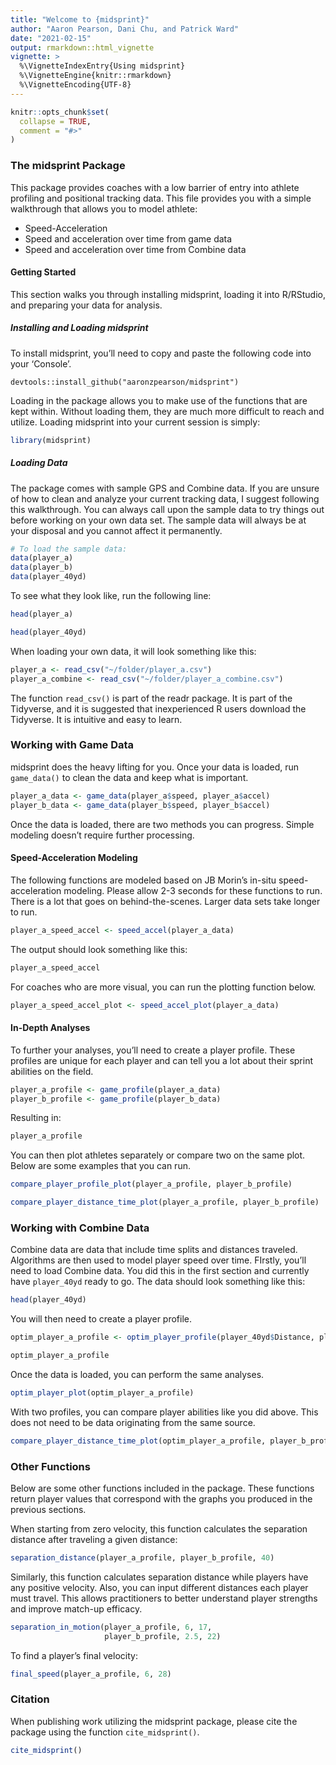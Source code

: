 ---
title: "Welcome to {midsprint}"
author: "Aaron Pearson, Dani Chu, and Patrick Ward"
date: "2021-02-15"
output: rmarkdown::html_vignette
vignette: >
  %\VignetteIndexEntry{Using midsprint}
  %\VignetteEngine{knitr::rmarkdown}
  %\VignetteEncoding{UTF-8}
---

```{r setup, include = FALSE}
knitr::opts_chunk$set(
  collapse = TRUE,
  comment = "#>"
)
```

### The midsprint Package

This package provides coaches with a low barrier of entry into athlete profiling and positional tracking data. This file provides you with a simple 
walkthrough that allows you to model athlete: 

* Speed-Acceleration 
* Speed and acceleration over time from game data 
* Speed and acceleration over time from Combine data

#### Getting Started

This section walks you through installing midsprint, loading it into R/RStudio, and preparing your data for analysis.

##### Installing and Loading midsprint

To install midsprint, you'll need to copy and paste the following code into your 'Console'.

```
devtools::install_github("aaronzpearson/midsprint")
```

Loading in the package allows you to make use of the functions that are kept within. Without loading them, they are much more difficult 
to reach and utilize. Loading midsprint into your current session is simply:

```{r load library}
library(midsprint)
```


##### Loading Data

The package comes with sample GPS and Combine data. If you are unsure of how to clean and analyze your current tracking data, I suggest
following this walkthrough. You can always call upon the sample data to try things out before working on your own data set. The sample 
data will always be at your disposal and you cannot affect it permanently.

```{r load data}
# To load the sample data:
data(player_a)
data(player_b)
data(player_40yd)
```

To see what they look like, run the following line:

```{r game data glimpse}
head(player_a)
```

```{r combine data glimpse}
head(player_40yd)
```

When loading your own data, it will look something like this:

```{r sample csv load, eval = F}
player_a <- read_csv("~/folder/player_a.csv")
player_a_combine <- read_csv("~/folder/player_a_combine.csv")
```

The function `read_csv()` is part of the readr package. It is part of the Tidyverse, and it is suggested that inexperienced R users download 
the Tidyverse. It is intuitive and easy to learn.

### Working with Game Data

midsprint does the heavy lifting for you. Once your data is loaded, run `game_data()` to clean the data and keep what is important.

```{r game_data}
player_a_data <- game_data(player_a$speed, player_a$accel)
player_b_data <- game_data(player_b$speed, player_b$accel)
```

Once the data is loaded, there are two methods you can progress. Simple modeling doesn't require further processing.

#### Speed-Acceleration Modeling

The following functions are modeled based on JB Morin's in-situ speed-acceleration modeling. Please allow 2-3 seconds for these functions to run. There
is a lot that goes on behind-the-scenes. Larger data sets take longer to run.

```{r base speed-accel model}
player_a_speed_accel <- speed_accel(player_a_data)
```

The output should look something like this:

```{r speed-accel model output}
player_a_speed_accel
```

For coaches who are more visual, you can run the plotting function below.

```{r speed-accel plot, fig.height=5, fig.width=7, fig.align='center'}
player_a_speed_accel_plot <- speed_accel_plot(player_a_data)
```

#### In-Depth Analyses

To further your analyses, you'll need to create a player profile. These profiles are unique for each player and can tell you a lot about their sprint abilities 
on the field.

```{r player profile}
player_a_profile <- game_profile(player_a_data)
player_b_profile <- game_profile(player_b_data)
```

Resulting in:

```{r glimpse player profile}
player_a_profile
```

You can then plot athletes separately or compare two on the same plot. Below are some examples that you can run.

```{r compare plot one, fig.height=5, fig.width=7, fig.align='center'}
compare_player_profile_plot(player_a_profile, player_b_profile)
```

```{r compare plot twp, fig.height=5, fig.width=7, fig.align='center'}
compare_player_distance_time_plot(player_a_profile, player_b_profile)
```


### Working with Combine Data

Combine data are data that include time splits and distances traveled. Algorithms are then used to model player speed over time. FIrstly,
you'll need to load Combine data. You did this in the first section and currently have `player_40yd` ready to go. The data should look something
like this:

```{r glimpse 40yd}
head(player_40yd)
```

You will then need to create a player profile.

```{r optim profile}
optim_player_a_profile <- optim_player_profile(player_40yd$Distance, player_40yd$Split)

optim_player_a_profile
```


Once the data is loaded, you can perform the same analyses.

```{r optim player plot, fig.height=5, fig.width=7, fig.align='center'}
optim_player_plot(optim_player_a_profile)
```

With two profiles, you can compare player abilities like you did above. This does not need to be data originating from the same source.

```{r, fig.height=5, fig.width=7, fig.align='center'}
compare_player_distance_time_plot(optim_player_a_profile, player_b_profile)
```

### Other Functions

Below are some other functions included in the package. These functions return player values that correspond with the graphs you produced in
the previous sections.

When starting from zero velocity, this function calculates the separation distance after traveling a given distance:

```{r}
separation_distance(player_a_profile, player_b_profile, 40)
```

Similarly, this function calculates separation distance while players have any positive velocity. Also, you can input different distances each player must 
travel. This allows practitioners to better understand player strengths and improve match-up efficacy.

```{r}
separation_in_motion(player_a_profile, 6, 17,
                     player_b_profile, 2.5, 22)
```

To find a player's final velocity:

```{r}
final_speed(player_a_profile, 6, 28)
```

### Citation

When publishing work utilizing the midsprint package, please cite the package using the function `cite_midsprint()`.

```{r}
cite_midsprint()
```

